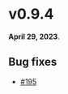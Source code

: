 # v0.9.4

**April 29, 2023**.

## Bug fixes

- [#195](https://github.com/kobaltedev/kobalte/pull/195)
